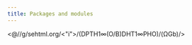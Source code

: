 ```yaml
---
title: Packages and modules
---
```


<!-- edit the output of Index in `src/nav-g/sehtml.org/(ΩGb).§_*_§` -->
<@//g/sehtml.org/<"i">/(DPTH1∞(O/B)DHT1∞PHO)/(ΩGb)/>
